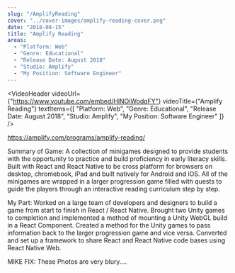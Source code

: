 ```yaml
---
slug: "/AmplifyReading"
cover: "../cover-images/amplify-reading-cover.png"
date: "2018-08-15"
title: "Amplify Reading"
areas:
  - "Platform: Web"
  - "Genre: Educational"
  - "Release Date: August 2018"
  - "Studio: Amplify"
  - "My Position: Software Engineer"
---
```




<VideoHeader 
  videoUrl={"https://www.youtube.com/embed/HlNOiWodqFY"} 
  videoTitle={"Amplify Reading"} 
  textItems={[
   "Platform: Web",
   "Genre: Educational",
   "Release Date: August 2018",
   "Studio: Amplify",
   "My Position: Software Engineer"
  ]} 
/>



https://amplify.com/programs/amplify-reading/


Summary of Game:
A collection of minigames designed to provide students with the opportunity to practice and build proficiency in early literacy skills. Built with React and React Native to be cross platform for browsers on desktop, chromebook, iPad and built natively for Android and iOS.
All of the minigames are wrapped in a larger progression game filled with quests to guide the players through an interactive reading curriculum step by step.

My Part:
Worked on a large team of developers and designers to build a game from start to finish in React / React Native. Brought two Unity games to completion and implemented a method of mounting a Unity WebGL build in a React Component.
Created a method for the Unity games to pass information back to the larger progression game and vice versa. Converted and set up a framework to share React and React Native code bases using React Native Web.

MIKE FIX: These Photos are very blury....

